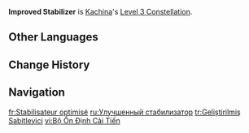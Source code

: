 {{Constellation Infobox
|image         = Constellation Improved Stabilizer.png
|character     = Kachina
|level         = 3
|description   = Increases the Level of Go, Go Turbo Twirly! by 3.<br>Maximum upgrade level is 15.
|scale_att1    = 
|scale_att2    = 
|utility1      = Talent Level Increase
|utility2      = Elemental Skill Level Increase
}}
'''Improved Stabilizer''' is [[Kachina]]'s [[Level 3 Constellation]].
<!--
==Gameplay Notes==
--><!--
==Preview==
{Preview
|file = Improved Stabilizer Preview
}
-->
==Other Languages==
{{Other Languages
|en       = Improved Stabilizer
|zhs      = 改良型·平衡稳定器
|zhs_rm   = Gǎiliáng-xíng - Pínghéng Wěndìngqì
|zht      = 改良型·平衡穩定器
|zht_rm   = Gǎiliáng-xíng - Pínghéng Wěndìngqì
|zh_tl    = Improved Version - Balance Stabilizer
|ja       = 改良型·バランス安定器
|ja_rm    = Kairyougata - Baransu Anteiki
|ja_tl    = Improved Version - Balance Stabilizer
|ko       = 개량형·안정 장치
|ko_rm    = 
|ko_tl    = 
|es       = Estabilizador mejorado
|es_tl    = Improved Stabilizer
|fr       = Stabilisateur optimisé
|fr_tl    = Optimized Stabilizer
|ru       = Улучшенный стабилизатор
|ru_tl    = Improved Stabilizer
|th       = Improved Stabilizer
|vi       = Bộ Ổn Định Cải Tiến
|vi_tl    = 
|de       = Verbesserter Stabilisator
|de_tl    = Improved Stabilizer 
|id       = Improved Stabilizer
|pt       = Estabilizador Melhorado
|pt_tl    = 
|tr       = Geliştirilmiş Sabitleyici
|tr_tl    = 
|it       = Stabilizzazione migliorata
|it_tl    = 
}}

==Change History==
{{Change History|5.0}}

==Navigation==
{{Talent Navbox|Kachina}}

[[fr:Stabilisateur optimisé]]
[[ru:Улучшенный стабилизатор]]
[[tr:Geliştirilmiş Sabitleyici]]
[[vi:Bộ Ổn Định Cải Tiến]]